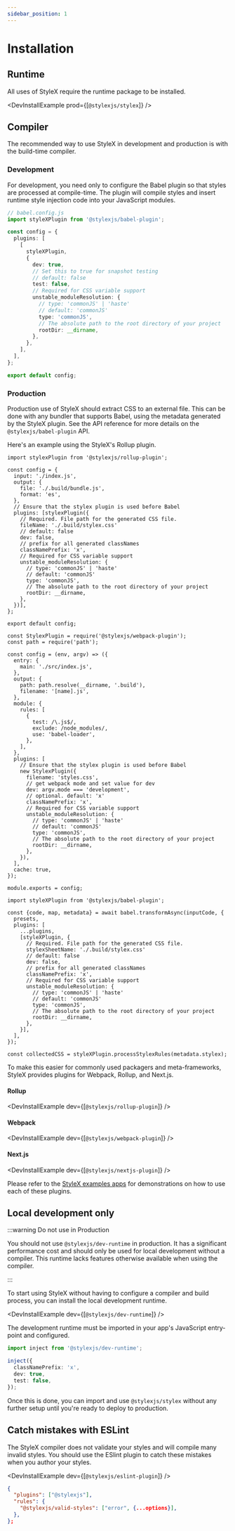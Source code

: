 ```yaml
---
sidebar_position: 1
---
```



# Installation

## Runtime

All uses of StyleX require the runtime package to be installed.

<DevInstallExample prod={[`@stylexjs/stylex`]} />

## Compiler

The recommended way to use StyleX in development and production is with the
build-time compiler.

### Development

For development, you need only to configure the Babel plugin so that styles are
processed at compile-time. The plugin will compile styles and insert runtime
style injection code into your JavaScript modules.

```ts
// babel.config.js
import styleXPlugin from '@stylexjs/babel-plugin';

const config = {
  plugins: [
    [
      styleXPlugin,
      {
        dev: true,
        // Set this to true for snapshot testing
        // default: false
        test: false,
        // Required for CSS variable support
        unstable_moduleResolution: {
          // type: 'commonJS' | 'haste'
          // default: 'commonJS'
          type: 'commonJS',
          // The absolute path to the root directory of your project
          rootDir: __dirname,
        },
      },
    ],
  ],
};

export default config;
```

### Production

Production use of StyleX should extract CSS to an external file. This can be
done with any bundler that supports Babel, using the metadata generated by the
StyleX plugin. See the API reference for more details on the
`@stylexjs/babel-plugin` API.

Here's an example using the StyleX's Rollup plugin.

<Tabs>
<TabItem label="Rollup" value="rollup">

```tsx title="rollup.config.js"
import stylexPlugin from '@stylexjs/rollup-plugin';

const config = {
  input: './index.js',
  output: {
    file: './.build/bundle.js',
    format: 'es',
  },
  // Ensure that the stylex plugin is used before Babel
  plugins: [stylexPlugin({
    // Required. File path for the generated CSS file.
    fileName: './.build/stylex.css'
    // default: false
    dev: false,
    // prefix for all generated classNames
    classNamePrefix: 'x',
    // Required for CSS variable support
    unstable_moduleResolution: {
      // type: 'commonJS' | 'haste'
      // default: 'commonJS'
      type: 'commonJS',
      // The absolute path to the root directory of your project
      rootDir: __dirname,
    },
  })],
};

export default config;
```

</TabItem>

<TabItem label="Webpack" value="webpack">

```tsx title="webpack.config.js"
const StylexPlugin = require('@stylexjs/webpack-plugin');
const path = require('path');

const config = (env, argv) => ({
  entry: {
    main: './src/index.js',
  },
  output: {
    path: path.resolve(__dirname, '.build'),
    filename: '[name].js',
  },
  module: {
    rules: [
      {
        test: /\.js$/,
        exclude: /node_modules/,
        use: 'babel-loader',
      },
    ],
  },
  plugins: [
    // Ensure that the stylex plugin is used before Babel
    new StylexPlugin({
      filename: 'styles.css',
      // get webpack mode and set value for dev
      dev: argv.mode === 'development',
      // optional. default: 'x'
      classNamePrefix: 'x',
      // Required for CSS variable support
      unstable_moduleResolution: {
        // type: 'commonJS' | 'haste'
        // default: 'commonJS'
        type: 'commonJS',
        // The absolute path to the root directory of your project
        rootDir: __dirname,
      },
    }),
  ],
  cache: true,
});

module.exports = config;
```

</TabItem>

<TabItem label="Babel" value="babel">

```tsx title=".babelrc.js"
import styleXPlugin from '@stylexjs/babel-plugin';

const {code, map, metadata} = await babel.transformAsync(inputCode, {
  presets,
  plugins: [
    ...plugins,
    [styleXPlugin, {
      // Required. File path for the generated CSS file.
      stylexSheetName: './.build/stylex.css'
      // default: false
      dev: false,
      // prefix for all generated classNames
      classNamePrefix: 'x',
      // Required for CSS variable support
      unstable_moduleResolution: {
        // type: 'commonJS' | 'haste'
        // default: 'commonJS'
        type: 'commonJS',
        // The absolute path to the root directory of your project
        rootDir: __dirname,
      },
    }],
  ],
});

const collectedCSS = styleXPlugin.processStylexRules(metadata.stylex);
```

</TabItem>

</Tabs>

To make this easier for commonly used packagers and meta-frameworks, StyleX
provides plugins for Webpack, Rollup, and Next.js.

#### Rollup

<DevInstallExample dev={[`@stylexjs/rollup-plugin`]} />

#### Webpack

<DevInstallExample dev={[`@stylexjs/webpack-plugin`]} />

#### Next.js

<DevInstallExample dev={[`@stylexjs/nextjs-plugin`]} />

Please refer to the
[StyleX examples apps](https://github.com/facebookexternal/stylex/tree/main/apps)
for demonstrations on how to use each of these plugins.

## Local development only

:::warning Do not use in Production

You should not use `@stylexjs/dev-runtime` in production. It has a significant
performance cost and should only be used for local development without a
compiler. This runtime lacks features otherwise available when using the
compiler.

:::

To start using StyleX without having to configure a compiler and build process,
you can install the local development runtime.

<DevInstallExample dev={[`@stylexjs/dev-runtime`]} />

The development runtime must be imported in your app's JavaScript entry-point
and configured.

```ts
import inject from '@stylexjs/dev-runtime';

inject({
  classNamePrefix: 'x',
  dev: true,
  test: false,
});
```

Once this is done, you can import and use `@stylexjs/stylex` without any further
setup until you're ready to deploy to production.

## Catch mistakes with ESLint

The StyleX compiler does not validate your styles and will compile many invalid
styles. You should use the ESlint plugin to catch these mistakes when you author
your styles.

<DevInstallExample dev={[`@stylexjs/eslint-plugin`]} />

```json
{
  "plugins": ["@stylexjs"],
  "rules": {
    "@stylexjs/valid-styles": ["error", {...options}],
  },
};
```
